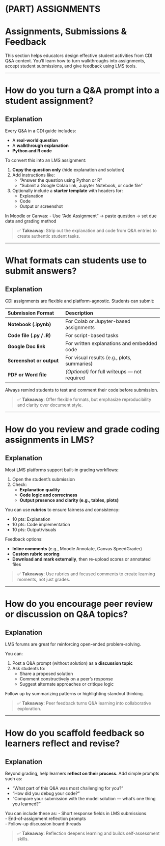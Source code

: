 # (PART) ASSIGNMENTS {-}

# Assignments, Submissions & Feedback {-}

This section helps educators design effective student activities from CDI Q&A content. You’ll learn how to turn walkthroughs into assignments, accept student submissions, and give feedback using LMS tools.

---

# How do you turn a Q&A prompt into a student assignment?

## Explanation

Every Q&A in a CDI guide includes:

- A **real-world question**  
- A **walkthrough explanation**  
- **Python and R code**  

To convert this into an LMS assignment:

1. **Copy the question only** (hide explanation and solution)
2. Add instructions like:
   - “Answer the question using Python or R”
   - “Submit a Google Colab link, Jupyter Notebook, or code file”
3. Optionally include a **starter template** with headers for:
   - Explanation  
   - Code  
   - Output or screenshot  

In Moodle or Canvas:
- Use “Add Assignment” → paste question → set due date and grading method

> ✅ **Takeaway**: Strip out the explanation and code from Q&A entries to create authentic student tasks.

---

# What formats can students use to submit answers?

## Explanation

CDI assignments are flexible and platform-agnostic. Students can submit:

| Submission Format       | Description                              |
|:-------------------------|:------------------------------------------|
| **Notebook (.ipynb)**   | For Colab or Jupyter-based assignments   |
| **Code file (.py / .R)**| For script-based tasks                   |
| **Google Doc link**     | For written explanations and embedded code |
| **Screenshot or output**| For visual results (e.g., plots, summaries) |
| **PDF or Word file**    | *(Optional)* for full writeups — not required |

Always remind students to test and comment their code before submission.

> ✅ **Takeaway**: Offer flexible formats, but emphasize reproducibility and clarity over document style.

---

# How do you review and grade coding assignments in LMS?

## Explanation

Most LMS platforms support built-in grading workflows:

1. Open the student’s submission
2. Check:
   - **Explanation quality**
   - **Code logic and correctness**
   - **Output presence and clarity (e.g., tables, plots)**

You can use **rubrics** to ensure fairness and consistency:

- 10 pts: Explanation
- 10 pts: Code implementation
- 10 pts: Output/visuals

Feedback options:

- **Inline comments** (e.g., Moodle Annotate, Canvas SpeedGrader)  
- **Custom rubric scoring**  
- **Download and mark externally**, then re-upload scores or annotated files

> ✅ **Takeaway**: Use rubrics and focused comments to create learning moments, not just grades.

---

# How do you encourage peer review or discussion on Q&A topics?

## Explanation

LMS forums are great for reinforcing open-ended problem-solving.

You can:

1. Post a Q&A prompt (without solution) as a **discussion topic**
2. Ask students to:
   - Share a proposed solution  
   - Comment constructively on a peer’s response  
   - Suggest alternate approaches or critique logic

Follow up by summarizing patterns or highlighting standout thinking.

> ✅ **Takeaway**: Peer feedback turns Q&A learning into collaborative exploration.

---

# How do you scaffold feedback so learners reflect and revise?

## Explanation

Beyond grading, help learners **reflect on their process**. Add simple prompts such as:

- “What part of this Q&A was most challenging for you?”
- “How did you debug your code?”
- “Compare your submission with the model solution — what’s one thing you learned?”

You can include these as:
- Short response fields in LMS submissions  
- End-of-assignment reflection prompts  
- Follow-up discussion board threads

> ✅ **Takeaway**: Reflection deepens learning and builds self-assessment skills.